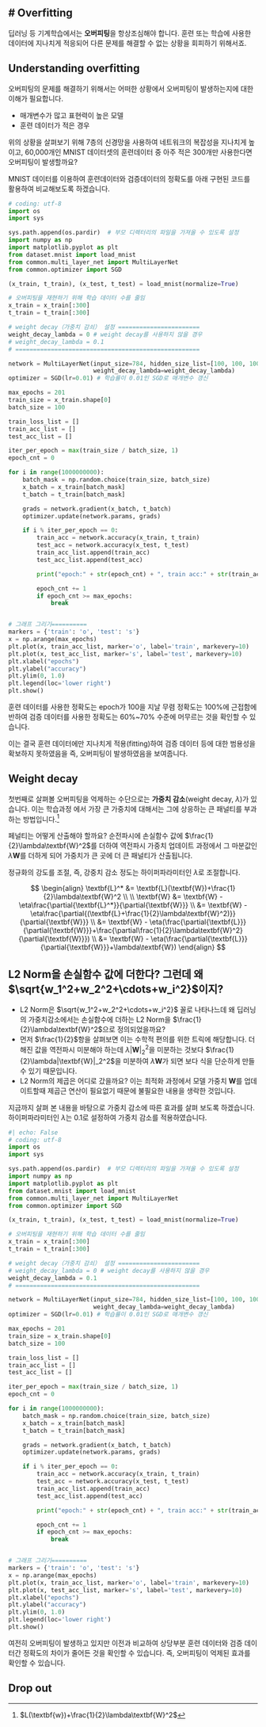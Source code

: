 # Overfitting
---

딥러닝 등 기계학습에서는 **오버피팅**을 항상조심해야 합니다. 훈련 또는 학습에 사용한 데이터에 지나치게 적응되어 다른 문제를 해결할 수 없는 상황을 회피하기 위해서죠.

## Understanding overfitting

오버피팅의 문제를 해결하기 위해서는 어떠한 상황에서 오버피팅이 발생하는지에 대한 이해가 필요합니다.

-   매개변수가 많고 표현력이 높은 모델
-   훈련 데이터가 적은 경우

위의 상황을 살펴보기 위해 7층의 신경망을 사용하여 네트워크의 복잡성을 지나치게 높이고, 60,000개인 MNIST 데이터셋의 훈련데이터 중 아주 적은 300개만 사용한다면 오버피팅이 발생할까요?

MNIST 데이터를 이용하여 훈련데이터와 검증데이터의 정확도를 아래 구현된 코드를 활용하여 비교해보도록 하겠습니다.

``` python
# coding: utf-8
import os
import sys

sys.path.append(os.pardir)  # 부모 디렉터리의 파일을 가져올 수 있도록 설정
import numpy as np
import matplotlib.pyplot as plt
from dataset.mnist import load_mnist
from common.multi_layer_net import MultiLayerNet
from common.optimizer import SGD

(x_train, t_train), (x_test, t_test) = load_mnist(normalize=True)

# 오버피팅을 재현하기 위해 학습 데이터 수를 줄임
x_train = x_train[:300]
t_train = t_train[:300]

# weight decay（가중치 감쇠） 설정 =======================
weight_decay_lambda = 0 # weight decay를 사용하지 않을 경우
# weight_decay_lambda = 0.1
# ====================================================

network = MultiLayerNet(input_size=784, hidden_size_list=[100, 100, 100, 100, 100, 100], output_size=10,
                        weight_decay_lambda=weight_decay_lambda)
optimizer = SGD(lr=0.01) # 학습률이 0.01인 SGD로 매개변수 갱신

max_epochs = 201
train_size = x_train.shape[0]
batch_size = 100

train_loss_list = []
train_acc_list = []
test_acc_list = []

iter_per_epoch = max(train_size / batch_size, 1)
epoch_cnt = 0

for i in range(1000000000):
    batch_mask = np.random.choice(train_size, batch_size)
    x_batch = x_train[batch_mask]
    t_batch = t_train[batch_mask]

    grads = network.gradient(x_batch, t_batch)
    optimizer.update(network.params, grads)

    if i % iter_per_epoch == 0:
        train_acc = network.accuracy(x_train, t_train)
        test_acc = network.accuracy(x_test, t_test)
        train_acc_list.append(train_acc)
        test_acc_list.append(test_acc)

        print("epoch:" + str(epoch_cnt) + ", train acc:" + str(train_acc) + ", test acc:" + str(test_acc))

        epoch_cnt += 1
        if epoch_cnt >= max_epochs:
            break


# 그래프 그리기==========
markers = {'train': 'o', 'test': 's'}
x = np.arange(max_epochs)
plt.plot(x, train_acc_list, marker='o', label='train', markevery=10)
plt.plot(x, test_acc_list, marker='s', label='test', markevery=10)
plt.xlabel("epochs")
plt.ylabel("accuracy")
plt.ylim(0, 1.0)
plt.legend(loc='lower right')
plt.show()
```

훈련 데이터를 사용한 정확도는 epoch가 100을 지날 무렴 정확도는 100%에 근접함에 반하여 검증 데이터를 사용한 정확도는 60%~70% 수준에 머무르는 것을 확인할 수 있습니다.

이는 결국 훈련 데이터에만 지나치게 적용(fitting)하여 검증 데이터 등에 대한 범용성을 확보하지 못하였음을 즉, 오버피팅이 발생하였음을 보여줍니다.

## Weight decay

첫번째로 살펴볼 오버피팅을 억제하는 수단으로는 **가중치 감소**(weight decay, $\lambda$)가 있습니다. 이는 학습과정 에서 가장 큰 가중치에 대해서는 그에 상응하는 큰 패널티를 부과하는 방법입니다.^[$L(\textbf{w})+\frac{1}{2}\lambda\textbf{W}^2$]


페널티는 어떻게 산출해야 할까요? 순전파시에 손실함수 값에 $\frac{1}{2}\lambda\textbf{W}^2$를 더하여 역전파시 가중치 업데이트 과정에서 그 마분값인 $\lambda\textbf{W}$를 더하게 되어 가중치가 큰 곳에 더 큰 패널티가 산출됩니다.

정규화의 강도를 조절, 즉, 강중치 감소 정도는 하이퍼파라미터인 $\lambda$로 조절합니다.

$$
\begin{align}
\textbf{L}^* &= \textbf{L}(\textbf{W})+\frac{1}{2}\lambda\textbf{W}^2 \\ \\
\textbf{W} &= \textbf{W} - \eta\frac{\partial{\textbf{L}^*}}{\partial{\textbf{W}}} \\
&= \textbf{W} - \eta\frac{\partial{(\textbf{L}+\frac{1}{2}\lambda\textbf{W}^2)}}{\partial{\textbf{W}}} \\
&= \textbf{W} - \eta(\frac{\partial{\textbf{L}}}{\partial{\textbf{W}}}+\frac{\partial\frac{1}{2}\lambda\textbf{W}^2}{\partial{\textbf{W}}}) \\
&= \textbf{W} - \eta(\frac{\partial{\textbf{L}}}{\partial{\textbf{W}}}+\lambda\textbf{W})
\end{align}
$$

::: {.callout-note}
## L2 Norm을 손실함수 값에 더한다? 그런데 왜 $\sqrt{w_1^2+w_2^2+\cdots+w_i^2}$이지?

-   L2 Norm은 $\sqrt{w_1^2+w_2^2+\cdots+w_i^2}$ 꼴로 나타나느데 왜 딥러닝의 가중치감소에서는 손실함수에 더하는 L2 Norm을 $\frac{1}{2}\lambda\textbf{W}^2$으로 정의되었을까요?
-   먼저 $\frac{1}{2}$항을 살펴보면 이는 수학적 편의를 위한 트릭에 해당합니다. 더해진 값을 역전파시 미분해야 하는데 $\lambda|\textbf{W}|_2^2$을 미분하는 것보다 $\frac{1}{2}\lambda|\textbf{W}|_2^2$을 미분하여  $\lambda\textbf{W}$가 되면 보다 식을 단순하게 만들 수 있기 때문입니다.
-   L2 Norm의 제곱은 어디로 갔을까요? 이는 최적화 과정에서 모델 가중치  $\textbf{W}$를 업데이트할때 제곱근 연산이 필요없기 때문에 불필요한 내용을 생락한 것입니다.
:::

지금까지 살펴 본 내용을 바탕으로 가중치 감소에 따른 효과를 살펴 보도록 하겠습니다. 하이퍼파라미터인 $\lambda$는 0.1로 설정하여 가중치 감소를 적용하였습니다.

``` python
#| echo: False
# coding: utf-8
import os
import sys

sys.path.append(os.pardir)  # 부모 디렉터리의 파일을 가져올 수 있도록 설정
import numpy as np
import matplotlib.pyplot as plt
from dataset.mnist import load_mnist
from common.multi_layer_net import MultiLayerNet
from common.optimizer import SGD

(x_train, t_train), (x_test, t_test) = load_mnist(normalize=True)

# 오버피팅을 재현하기 위해 학습 데이터 수를 줄임
x_train = x_train[:300]
t_train = t_train[:300]

# weight decay（가중치 감쇠） 설정 =======================
# weight_decay_lambda = 0 # weight decay를 사용하지 않을 경우
weight_decay_lambda = 0.1
# ====================================================

network = MultiLayerNet(input_size=784, hidden_size_list=[100, 100, 100, 100, 100, 100], output_size=10,
                        weight_decay_lambda=weight_decay_lambda)
optimizer = SGD(lr=0.01) # 학습률이 0.01인 SGD로 매개변수 갱신

max_epochs = 201
train_size = x_train.shape[0]
batch_size = 100

train_loss_list = []
train_acc_list = []
test_acc_list = []

iter_per_epoch = max(train_size / batch_size, 1)
epoch_cnt = 0

for i in range(1000000000):
    batch_mask = np.random.choice(train_size, batch_size)
    x_batch = x_train[batch_mask]
    t_batch = t_train[batch_mask]

    grads = network.gradient(x_batch, t_batch)
    optimizer.update(network.params, grads)

    if i % iter_per_epoch == 0:
        train_acc = network.accuracy(x_train, t_train)
        test_acc = network.accuracy(x_test, t_test)
        train_acc_list.append(train_acc)
        test_acc_list.append(test_acc)

        print("epoch:" + str(epoch_cnt) + ", train acc:" + str(train_acc) + ", test acc:" + str(test_acc))

        epoch_cnt += 1
        if epoch_cnt >= max_epochs:
            break


# 그래프 그리기==========
markers = {'train': 'o', 'test': 's'}
x = np.arange(max_epochs)
plt.plot(x, train_acc_list, marker='o', label='train', markevery=10)
plt.plot(x, test_acc_list, marker='s', label='test', markevery=10)
plt.xlabel("epochs")
plt.ylabel("accuracy")
plt.ylim(0, 1.0)
plt.legend(loc='lower right')
plt.show()
```

여전히 오버피팅이 발생하고 있지만 이전과 비교하여 상당부분 훈련 데이터와 검증 데이터간 정확도의 차이가 줄어든 것을 확인할 수 있습니다. 즉, 오버피팅이 억제된 효과를 확인할 수 있습니다.

## Drop out

